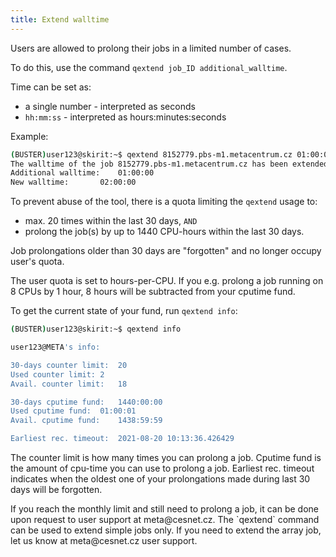```yaml
---
title: Extend walltime
---
```

Users are allowed to prolong their jobs in a limited number of cases.

To do this, use the command `qextend job_ID additional_walltime`.

Time can be set as:

- a single number - interpreted as seconds
- `hh:mm:ss` - interpreted as hours:minutes:seconds

Example:
```bash
(BUSTER)user123@skirit:~$ qextend 8152779.pbs-m1.metacentrum.cz 01:00:00
The walltime of the job 8152779.pbs-m1.metacentrum.cz has been extended.
Additional walltime:	01:00:00
New walltime:		02:00:00
```

To prevent abuse of the tool, there is a quota limiting the `qextend` usage to:

- max. 20 times within the last 30 days, `AND`
- prolong the job(s) by up to 1440 CPU-hours within the last 30 days.

Job prolongations older than 30 days are "forgotten" and no longer occupy user's quota.

<Callout type="info" title="CPU-hours are not walltime hours">
    The user quota is set to hours-per-CPU. If you e.g. prolong a job running on 8 CPUs by 1 hour, 8 hours will be subtracted from your cputime fund.
</Callout>

To get the current state of your fund, run `qextend info`:

```bash
(BUSTER)user123@skirit:~$ qextend info

user123@META's info:

30-days counter limit:	20
Used counter limit:	2
Avail. counter limit:	18

30-days cputime fund:	1440:00:00
Used cputime fund:	01:00:01
Avail. cputime fund:	1438:59:59

Earliest rec. timeout:	2021-08-20 10:13:36.426429
```

The counter limit is how many times you can prolong a job.
Cputime fund is the amount of cpu-time you can use to prolong a job.
Earliest rec. timeout indicates when the oldest one of your prolongations made during last 30 days will be forgotten.

<Callout type="info" title="What to do if you run out of quota">
    If you reach the monthly limit and still need to prolong a job, it can be done upon request to user support at meta@cesnet.cz.
</Callout>

<Callout type="info" title="How do I extend the array job?">
    The `qextend` command can be used to extend simple jobs only. If you need to extend the array job, let us know at meta@cesnet.cz user support.
</Callout>

